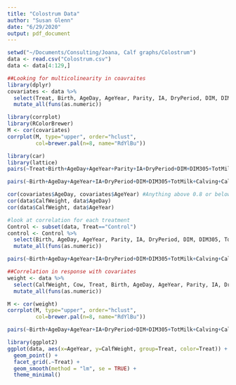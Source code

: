 ```yaml
---
title: "Colostrum Data"
author: "Susan Glenn"
date: "6/29/2020"
output: pdf_document
---
```


```r
setwd("~/Documents/Consulting/Joana, Calf graphs/Colostrum")
data <- read.csv("Colostrum.csv")
data <- data[4:129,]

##Looking for multicolinearity in coavraites
library(dplyr)
covariates <- data %>%
  select(Treat, Birth, AgeDay, AgeYear, Parity, IA, DryPeriod, DIM, DIM305, TotMilk, Calving, CalvingTime, ColWeight, Brix, IcaCalve, IcaMilk, Breed, Sex) %>%
  mutate_all(funs(as.numeric))
```

```r
library(corrplot)
library(RColorBrewer)
M <- cor(covariates)
corrplot(M, type="upper", order="hclust",
         col=brewer.pal(n=8, name="RdYlBu"))

library(car)
library(lattice)
pairs(~Treat+Birth+AgeDay+AgeYear+Parity+IA+DryPeriod+DIM+DIM305+TotMilk+Calving+CalvingTime+ColWeight+Brix+IcaCalve+IcaMilk+Breed+Sex, data=covariates, main="Correlation between All covaraites")

pairs(~Birth+AgeDay+AgeYear+IA+DryPeriod+DIM+DIM305+TotMilk+Calving+CalvingTime+ColWeight+Brix+IcaCalve+IcaMilk, data=covariates, main="Correlation Continous Covariates")

cor(covariates$AgeDay, covariates$AgeYear) #Anything above 0.8 or below -0.8 should be taken out
cor(data$CalfWeight, data$AgeDay)
cor(data$CalfWeight, data$AgeYear)
```

```r
#look at correlation for each treatment
Control <- subset(data, Treat=="Control")
control <- Control %>%
  select(Birth, AgeDay, AgeYear, Parity, IA, DryPeriod, DIM, DIM305, TotMilk, Calving, CalvingTime, ColWeight, Brix, IcaCalve, IcaMilk, Breed, Sex) %>%
  mutate_all(funs(as.numeric))

pairs(~Birth+AgeDay+AgeYear+IA+DryPeriod+DIM+DIM305+TotMilk+Calving+CalvingTime+ColWeight+Brix+IcaCalve+IcaMilk, data=control, main="Correlation Continous Covariates")
```

```r
##Correlation in response with covariates
weight <- data %>%
  select(CalfWeight, Cow, Treat, Birth, AgeDay, AgeYear, Parity, IA, DryPeriod, DIM, DIM305, TotMilk, Calving, CalvingTime, ColWeight, Brix, IcaCalve, IcaMilk, Breed, Sex) %>%
  mutate_all(funs(as.numeric))

M <- cor(weight)
corrplot(M, type="upper", order="hclust",
         col=brewer.pal(n=8, name="RdYlBu"))

pairs(~Birth+AgeDay+AgeYear+IA+DryPeriod+DIM+DIM305+TotMilk+Calving+CalvingTime+ColWeight+Brix+IcaCalve+IcaMilk, data=weight, main="Correlation Continous Covariates")

library(ggplot2)
ggplot(data, aes(x=AgeYear, y=CalfWeight, group=Treat, color=Treat)) +
  geom_point() +
  facet_grid(.~Treat) +
  geom_smooth(method = "lm", se = TRUE) +
  theme_minimal()
```

